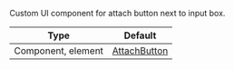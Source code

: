 Custom UI component for attach button next to input box.

| Type | Default |
| ------------------ | ------------ |
| Component, element | [AttachButton](#) |
